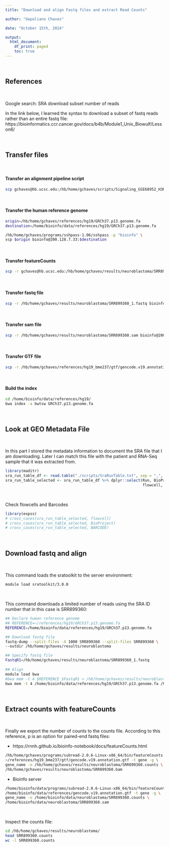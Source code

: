 ```yaml
---
title: "Download and align Fastq files and extract Read Counts"

author: "Gepoliano Chaves"

date: "October 15th, 2024"

output:
  html_document:
    df_print: paged
    toc: true
---
```



\

## References

\

Google search: SRA download subset number of reads

In the link below, I learned the syntax to download a subset of fastq reads rather than an entire fastq file:
https://bioinformatics.ccr.cancer.gov/docs/b4b/Module1_Unix_Biowulf/Lesson6/

\

## Transfer files

\

#### Transfer an alignment pipeline script

```bash
scp gchaves@hb.ucsc.edu:/hb/home/gchaves/scripts/Signaling_GSE68952_H3K4me3.sh ./scripts
```

\

#### Transfer the human reference genome

```bash
origin=/hb/home/gchaves/references/hg19/GRCh37.p13.genome.fa
destination=/home/bioinfo/data/references/hg19/GRCh37.p13.genome.fa

/hb/home/gchaves/programs/sshpass-1.06/sshpass -p "bioinfo" \
scp $origin bioinfo@200.128.7.33:$destination
```

\

#### Transfer featureCounts

```bash
scp -r gchaves@hb.ucsc.edu:/hb/home/gchaves/results/neuroblastoma/SRR899360_1.fastq /home/bioinfo/data/
```

\

#### Transfer fastq file

```bash
scp -r /hb/home/gchaves/results/neuroblastoma/SRR899360_1.fastq bioinfo@200.128.7.33:/home/bioinfo/data/neuroblastoma
```

\

#### Transfer sam file

```bash
scp -r /hb/home/gchaves/results/neuroblastoma/SRR899360.sam bioinfo@200.128.7.33:/home/bioinfo/data/neuroblastoma
```

\

#### Transfer GTF file

```bash
scp -r /hb/home/gchaves/references/hg19_bme237/gtf/gencode.v19.annotation.gtf  bioinfo@200.128.7.33:/home/bioinfo/data/references/
```

\

#### Build the index

```bash
cd /home/bioinfo/data/references/hg19/
bwa index -a bwtsw GRCh37.p13.genome.fa
```

\

## Look at GEO Metadata File

\

In this part I stored the metadata information to document the SRA file that I am downloading. Later I can match this file with the patient and RNA-Seq sample that it was extracted from.

```r
library(maditr)
sra_run_table_df <- read.table("./scripts/SraRunTable.txt", sep = ",", header = T)
sra_run_table_selected <- sra_run_table_df %>% dplyr::select(Run, BioProject, BioSample, Experiment, 
                                                             flowcell, Sample.Name, BARCODE)
```

\

Check flowcells and Barcodes

```r
library(expss)
# cross_cases(sra_run_table_selected, flowcell)
# cross_cases(sra_run_table_selected, BioProject)
# cross_cases(sra_run_table_selected, BARCODE)
```


\

## Download fastq and align

\

This command loads the sratoolkit to the server environment:

```bash
module load sratoolkit/3.0.0
```

\

This command downloads a limited number of reads using the SRA ID number that in this case is SRR899360:

```bash
## Declare human reference genome
## REFERENCE=~/references/hg19/GRCh37.p13.genome.fa
REFERENCE=/home/bioinfo/data/references/hg19/GRCh37.p13.genome.fa

## Download fastq file
fastq-dump --split-files -X 1000 SRR899360 --split-files SRR899360 \
--outdir /hb/home/gchaves/results/neuroblastoma

## Specify fastq file
FastqR1=/hb/home/gchaves/results/neuroblastoma/SRR899360_1.fastq
	
## Align
module load bwa
#bwa mem -t 4 $REFERENCE $FastqR1 > /hb/home/gchaves/results/neuroblastoma/SRR899360.sam
bwa mem -t 4 /home/bioinfo/data/references/hg19/GRCh37.p13.genome.fa /home/bioinfo/data/neuroblastoma/SRR899360_1.fastq > /home/bioinfo/data/neuroblastoma/SRR899360.bam
```

\

## Extract counts with featureCounts

\

Finally we export the number of counts to the counts file. According to this reference, p is an option for paired-end fastq files:

* https://rnnh.github.io/bioinfo-notebook/docs/featureCounts.html

```bash
/hb/home/gchaves/programs/subread-2.0.6-Linux-x86_64/bin/featureCounts -T 16 -a \
~/references/hg19_bme237/gtf/gencode.v19.annotation.gtf -t gene -g \
gene_name -o /hb/home/gchaves/results/neuroblastoma/SRR899360.counts \
/hb/home/gchaves/results/neuroblastoma/SRR899360.bam
```


* Bioinfo server

```bash
/home/bioinfo/data/programs/subread-2.0.6-Linux-x86_64/bin/featureCounts -T 16 -a \
/home/bioinfo/data/references/gencode.v19.annotation.gtf -t gene -g \
gene_name -o /home/bioinfo/data/neuroblastoma/SRR899360.counts \
/home/bioinfo/data/neuroblastoma/SRR899360.sam
```

\

Inspect the counts file:

```bash
cd /hb/home/gchaves/results/neuroblastoma/
head SRR899360.counts
wc -l SRR899360.counts
```





